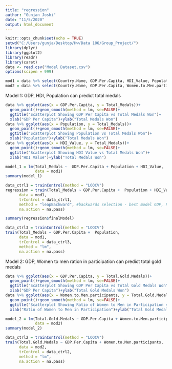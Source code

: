 ---
title: "regression"
author: "Gunjan Joshi"
date: "11/5/2020"
output: html_document
---

```{r setup, include=FALSE}
knitr::opts_chunk$set(echo = TRUE)
setwd("C:/Users/gunja/Desktop/Hw/Data 106/Group_Project/")
library(dplyr)
library(ggplot2)
library(readr)
library(caret)
data <- read.csv("Model Dataset.csv")
options(scipen = 999)
```


```{r}
mod1 = data %>% select(Country.Name, GDP.Per.Capita, HDI_Value, Population, Total_Medals)
mod2 = data %>% select(Country.Name, GDP.Per.Capita, Women.to.Men.participants, Total.Gold.Medals)
```

Model 1: 
GDP, HDI, Population can predict total  medals

```{r message=FALSE}
data %>% ggplot(aes(x = GDP.Per.Capita, y = Total_Medals))+
  geom_point()+geom_smooth(method = lm, se=FALSE)+
  ggtitle("Scatterplot Showing GDP Per Capita vs Total Medals Won")+
  xlab("GDP Per Capita")+ylab("Total Medals Won")
data %>% ggplot(aes(x = Population, y = Total_Medals))+
  geom_point()+geom_smooth(method = lm, se=FALSE)+
  ggtitle("Scatterplot Showing Population vs Total Medals Won")+
  xlab("Population")+ylab("Total Medals Won")
data %>% ggplot(aes(x = HDI_Value, y = Total_Medals))+
  geom_point()+geom_smooth(method = lm, se=FALSE)+
  ggtitle("Scatterplot Showing HDI Value vs Total Medals Won")+
  xlab("HDI Value")+ylab("Total Medals Won")
```
```{r}
model_1 = lm(Total_Medals ~  GDP.Per.Capita + Population + HDI_Value, 
             data = mod1)
summary(model_1)
```

```{r}
data_ctrl1 = trainControl(method = "LOOCV")
regression = train(Total_Medals ~ GDP.Per.Capita +  Population + HDI_Value , 
      data = mod1,
      trControl = data_ctrl1,
      method = "leapBackward", #backwards selection - best model GDP, Population
      na.action = na.pass)
```

```{r}
summary(regression$finalModel)
```

```{r}
data_ctrl3 = trainControl(method = "LOOCV")
train(Total_Medals ~ GDP.Per.Capita +  Population, 
      data = mod1,
      trControl = data_ctrl3,
      method = "lm",
      na.action = na.pass)
```


Model 2: 
GDP, Women to men ration in participation can predict total  gold medals

```{r message=FALSE}
data %>% ggplot(aes(x = GDP.Per.Capita, y = Total.Gold.Medals))+
  geom_point()+geom_smooth(method = lm, se=FALSE)+
  ggtitle("Scatterplot Showing GDP Per Capita vs Total Gold Medals Won")+
  xlab("GDP Per Capita")+ylab("Total Gold Medals Won")
data %>% ggplot(aes(x = Women.to.Men.participants, y = Total.Gold.Medals))+
  geom_point()+geom_smooth(method = lm, se=FALSE)+
  ggtitle("Scatterplot Showing Ratio of Women to Men in Participation vs Total Gold Medals Won")+
  xlab("Ratio of Women to Men in Participation")+ylab("Total Gold Medals Won")
```

```{r}

model_2 = lm(Total.Gold.Medals ~ GDP.Per.Capita + Women.to.Men.participants, 
             data = mod2)
summary(model_2)
```
```{r}
data_ctrl2 = trainControl(method = "LOOCV")
train(Total.Gold.Medals ~ GDP.Per.Capita + Women.to.Men.participants, 
      data = mod2,
      trControl = data_ctrl2,
      method = "lm",
      na.action = na.pass)
```


